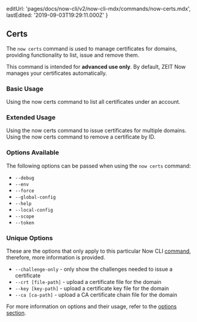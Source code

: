 
  editUrl: 'pages/docs/now-cli/v2/now-cli-mdx/commands/now-certs.mdx',
  lastEdited: '2019-09-03T19:29:11.000Z'
}

## Certs

The `now certs` command is used to manage certificates for domains, providing functionality to list, issue and remove them.

<Note type="warning">
  This command is intended for <b>advanced use only</b>. By default, ZEIT Now
  manages your certificates automatically.
</Note>

### Basic Usage

<Snippet dark text="now certs ls" />
<Caption>Using the <InlineCode>now certs</InlineCode> command to list all certificates under an account.</Caption>

### Extended Usage

<Snippet dark text="now certs issue [domain1, domain2, domain3]" />
<Caption>Using the <InlineCode>now certs</InlineCode> command to issue certificates for multiple domains.</Caption>

<Snippet dark text="now certs rm [certificate-id]" />
<Caption>Using the <InlineCode>now certs</InlineCode> command to remove a certificate by ID.</Caption>

### Options Available

The following options can be passed when using the `now certs` command:

- `--debug`
- `--env`
- `--force`
- `--global-config`
- `--help`
- `--local-config`
- `--scope`
- `--token`

### Unique Options

These are the options that only apply to this particular Now CLI [command](#commands), therefore, more information is provided.

- `--challenge-only` - only show the challenges needed to issue a certificate
- `--crt [file-path]` - upload a certificate file for the domain
- `--key [key-path]` - upload a certificate key file for the domain
- `--ca [ca-path]` - upload a CA certificate chain file for the domain

For more information on options and their usage, refer to the [options section](#options).
